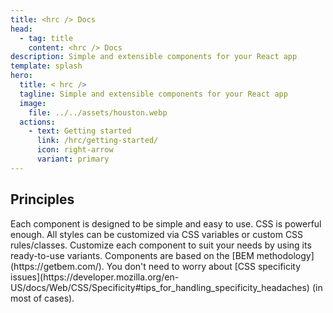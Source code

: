 ```yaml
---
title: <hrc /> Docs
head:
  - tag: title
    content: <hrc /> Docs
description: Simple and extensible components for your React app
template: splash
hero:
  title: < hrc />
  tagline: Simple and extensible components for your React app
  image:
    file: ../../assets/houston.webp
  actions:
    - text: Getting started
      link: /hrc/getting-started/
      icon: right-arrow
      variant: primary
---
```



## Principles

<CardGrid stagger>
  <Card title="Simple to use" icon="pencil">
    Each component is designed to be simple and easy to use.
  </Card>
  <Card title="No CSS-in-JS" icon="add-document">
    CSS is powerful enough. All styles can be customized via CSS
    variables or custom CSS rules/classes.
  </Card>
  <Card title="Easy to customize" icon="setting">
    Customize each component to suit your needs by using its ready-to-use
    variants.
  </Card>
  <Card title="BEM based" icon="open-book">
    Components are based on the [BEM methodology](https://getbem.com/). You
    don't need to worry about [CSS specificity
    issues](https://developer.mozilla.org/en-US/docs/Web/CSS/Specificity#tips_for_handling_specificity_headaches) (in most of cases).
  </Card>
</CardGrid>
